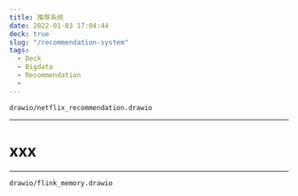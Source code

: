 ```yaml
---
title: 推荐系统
date: 2022-01-03 17:04:44
deck: true
slug: "/recommendation-system"
tags:
  - Deck
  - Bigdata
  - Recommendation
  - 
---
```


``` drawio
drawio/netflix_recommendation.drawio
```

---

# xxx

---

``` drawio
drawio/flink_memory.drawio
```